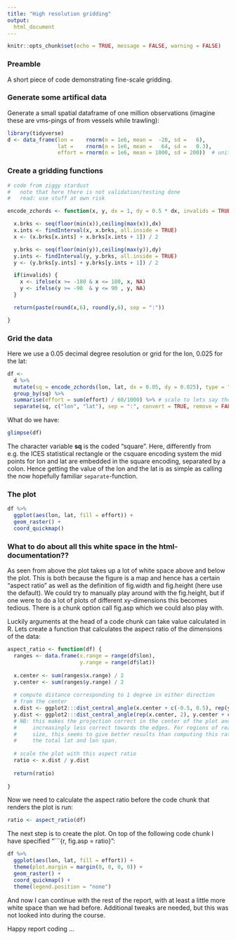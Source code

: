 ```yaml
---
title: "High resolution gridding"
output: 
  html_document
---
```


```r
knitr::opts_chunk$set(echo = TRUE, message = FALSE, warning = FALSE)
```

### Preamble

A short piece of code demonstrating fine-scale gridding.

### Generate some artifical data

Generate a small spatial dataframe of one million observations (imagine these are vms-pings of from vessels while trawling):
```r
library(tidyverse)
d <- data_frame(lon =    rnorm(n = 1e6, mean =  -28, sd =   6),
                lat =    rnorm(n = 1e6, mean =   64, sd =   0.3),
                effort = rnorm(n = 1e6, mean = 1000, sd = 200))  # unit in minutes
```

### Create a gridding functions

```r
# code from ziggy stardust
#   note that here there is not validation/testing done
#   read: use stuff at own risk

encode_zchords <- function(x, y, dx = 1, dy = 0.5 * dx, invalids = TRUE) {

  x.brks <- seq(floor(min(x)),ceiling(max(x)),dx)
  x.ints <- findInterval(x, x.brks, all.inside = TRUE)
  x <- (x.brks[x.ints] + x.brks[x.ints + 1]) / 2

  y.brks <- seq(floor(min(y)),ceiling(max(y)),dy)
  y.ints <- findInterval(y, y.brks, all.inside = TRUE)
  y <- (y.brks[y.ints] + y.brks[y.ints + 1]) / 2

  if(invalids) {
    x <- ifelse(x >= -180 & x <= 180, x, NA)
    y <- ifelse(y >= -90  & y <= 90 , y, NA)
  }

  return(paste(round(x,6), round(y,6), sep = ":"))

}
```


### Grid the data

Here we use a 0.05 decimal degree resolution or grid for the lon, 0.025 for the lat:
```r
df <- 
  d %>% 
  mutate(sq = encode_zchords(lon, lat, dx = 0.05, dy = 0.025), type = "zchords") %>% 
  group_by(sq) %>% 
  summarise(effort = sum(effort) / 60/1000) %>% # scale to lets say thousand hours
  separate(sq, c("lon", "lat"), sep = ":", convert = TRUE, remove = FALSE)
```

What do we have:
```r
glimpse(df)
```

The character variable **sq** is the coded "square". Here, differently from e.g. the ICES statistical rectangle or the csquare encoding system the mid points for lon and lat are embedded in the square encoding, separated by a colon. Hence getting the value of the lon and the lat is as simple as calling the now hopefully familiar `separate`-function.

### The plot

```r
df %>% 
  ggplot(aes(lon, lat, fill = effort)) +
  geom_raster() +
  coord_quickmap()
```

### What to do about all this white space in the html-documentation??

As seen from above the plot takes up a lot of white space above and below the plot. This is both because the figure is a map and hence has a certain "aspect ratio" as well as the definition of fig.width and fig.height (here use the default). We could try to manually play around with the fig.height, but if one were to do a lot of plots of different xy-dimensions this becomes tedious. There is a chunk option call fig.asp which we could also play with.

Luckily arguments at the head of a code chunk can take value calculated in R. Lets create a function that calculates the aspect ratio of the dimensions of the data:

```r
aspect_ratio <- function(df) {
  ranges <- data.frame(x.range = range(df$lon),
                       y.range = range(df$lat))
  
  x.center <- sum(ranges$x.range) / 2
  y.center <- sum(ranges$y.range) / 2
  
  # compute distance corresponding to 1 degree in either direction
  # from the center
  x.dist <- ggplot2:::dist_central_angle(x.center + c(-0.5, 0.5), rep(y.center, 2))
  y.dist <- ggplot2:::dist_central_angle(rep(x.center, 2), y.center + c(-0.5, 0.5))
  # NB: this makes the projection correct in the center of the plot and
  #     increasingly less correct towards the edges. For regions of reasonnable
  #     size, this seems to give better results than computing this ratio from
  #     the total lat and lon span.
  
  # scale the plot with this aspect ratio
  ratio <- x.dist / y.dist
  
  return(ratio)
  
}

```

Now we need to calculate the aspect ratio before the code chunk that renders the plot is run:
```r
ratio <- aspect_ratio(df)
```

The next step is to create the plot. On top of the following code chunk I have specified "```{r, fig.asp = ratio}":

```r
df %>% 
  ggplot(aes(lon, lat, fill = effort)) +
  theme(plot.margin = margin(0, 0, 0, 0)) +
  geom_raster() +
  coord_quickmap() +
  theme(legend.position = "none")
```

And now I can continue with the rest of the report, with at least a little more white space than we had before. Additional tweaks are needed, but this was not looked into during the course.

Happy report coding ...
